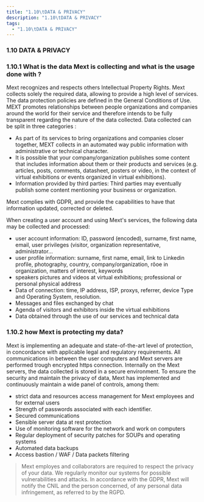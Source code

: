 ```yaml
---
title: "1.10\tDATA & PRIVACY"
description: "1.10\tDATA & PRIVACY"
tags:
  - "1.10\tDATA & PRIVACY"
---
```


### 1.10	DATA & PRIVACY

### 1.10.1	What is the data Mext is collecting and what is the usage done with ?

Mext recognizes and respects others Intellectual Property Rights. Mext collects solely the required data, allowing to provide a high level of services. The data protection policies are defined in the General Conditions of Use. MEXT promotes relationships between people organizations and companies around the world for their service and therefore intends to be fully transparent regarding the nature of the data collected. Data collected can be split in three categories :

* As part of its services to bring organizations and companies closer together, MEXT collects in an automated way public information with administrative or technical character.
* It is possible that your company/organization publishes some content that includes information about them or their products and services (e.g. articles, posts, comments, datasheet, posters or video, in the context of virtual exhibitions or events organized in virtual exhibitions).
* Information provided by third parties: Third parties may eventually publish some content mentioning your business or organization.

Mext complies with GDPR, and provide the capabilities to have that information updated, corrected or deleted.

When creating a user account and using Mext's services, the following data may be collected and processed:

* user account information: ID, password (encoded), surname, first name, email, user privileges (visitor, organization representative, administrator…
* user profile information: surname, first name, email, link to Linkedin profile, photography, country, company/organization, rôoe in organization, matters of interest, keywords
* speakers pictures and videos at virtual exhibitions; professional or personal physical address
* Data of connection: time, IP address, ISP, proxys, referrer, device Type and Operating System, resolution.
* Messages and files exchanged by chat
* Agenda of visitors and exhibitors inside the virtual exhibitions
* Data obtained through the use of our services and technical data

### 1.10.2	how Mext is protecting my data?

Mext is implementing an adequate and state-of-the-art level of protection, in concordance with applicable legal and regulatory requirements. All communications in between the user computers and Mext servers are performed trough encrypted https connection. Internally on the Mext servers, the data collected is stored in a secure environment. To ensure the security and maintain the privacy of data, Mext has implemented and continuously maintain a wide panel of controls, among them:

* strict data and resources access management for Mext employees and for external users
* Strength of passwords associated with each identifier.
* Secured communications
* Sensible server data at rest protection
* Use of monitoring software for the network and work on computers
* Regular deployment of security patches for SOUPs and operating systems
* Automated data backups
* Access bastion / WAF / Data packets filtering

> Mext employes and collaborators are required to respect the privacy of your data. We regularly monitor our systems for possible vulnerabilities and attacks. In accordance with the GDPR, Mext will notify the CNIL and the person concerned, of any personal data infringement, as referred to by the RGPD.
